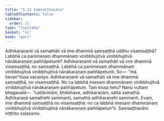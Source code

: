 ```yaml
---
title: "5.11 Saṃsaṭṭhavāra"
tableOfContents: false
sidebar:
  order: 11
type: "tipitaka"
basket: "vi"
book: "pari"
---
```



<DynamicBreadcrumb />

<Division number="306" book="pari" e="ch" v="5" p="195">

<Paragraph number="1328" book="pari">
Adhikaraṇanti vā samathāti vā ime dhammā saṃsaṭṭhā udāhu visaṃsaṭṭhā? Labbhā ca panimesaṃ dhammānaṃ vinibbhujitvā vinibbhujitvā nānākaraṇaṃ paññāpetunti?
</Paragraph>

<Paragraph number="1329" book="pari">
Adhikaraṇanti vā samathāti vā ime dhammā visaṃsaṭṭhā, no saṃsaṭṭhā. Labbhā ca panimesaṃ dhammānaṃ vinibbhujitvā vinibbhujitvā nānākaraṇaṃ paññāpetunti. So—  “mā hevan”tissa vacanīyo. Adhikaraṇanti vā samathāti vā ime dhammā saṃsaṭṭhā, no visaṃsaṭṭhā. No ca labbhā imesaṃ dhammānaṃ vinibbhujitvā vinibbhujitvā nānākaraṇaṃ paññāpetuṃ. Taṃ kissa hetu? Nanu vuttaṃ bhagavatā—  “cattārimāni, bhikkhave, adhikaraṇāni, satta samathā. Adhikaraṇā samathehi sammanti, samathā adhikaraṇehi sammanti. Evaṃ, ime dhammā saṃsaṭṭhā no visaṃsaṭṭhā; no ca labbhā imesaṃ dhammānaṃ vinibbhujitvā vinibbhujitvā nānākaraṇaṃ paññāpetun”ti.

</Paragraph>
</Division>

<Paragraph number="1330" type="center" book="pari">
Saṃsaṭṭhavāro niṭṭhito soḷasamo.
</Paragraph>